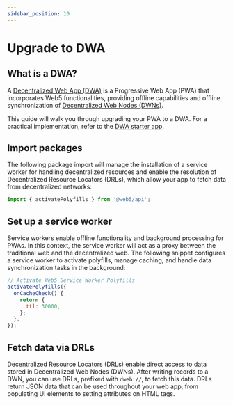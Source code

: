 ```yaml
---
sidebar_position: 10
---
```



# Upgrade to DWA

## What is a DWA?

A [Decentralized Web App (DWA)](/blog/dwas-vs-pwas) is a Progressive Web App (PWA) that incorporates Web5 functionalities, providing offline capabilities and offline synchronization of [Decentralized Web Nodes (DWNs)](/docs/web5/learn/decentralized-web-nodes/). 

This guide will walk you through upgrading your PWA to a DWA. For a practical implementation, refer to the [DWA starter app](https://github.com/TBD54566975/dwa-starter).

## Import packages

The following package import will manage the installation of a service worker for handling decentralized resources and enable the resolution of Decentralized Resource Locators (DRLs), which allow your app to fetch data from decentralized networks:

```js
import { activatePolyfills } from '@web5/api';
```

## Set up a service worker
Service workers enable offline functionality and background processing for PWAs. In this context, the service worker will act as a proxy between the traditional web and the decentralized web.
The following snippet configures a service worker to activate polyfills, manage caching, and handle data synchronization tasks in the background:

```js
// Activate Web5 Service Worker Polyfills
activatePolyfills({
  onCacheCheck() {
    return {
      ttl: 30000,
    };
  },
});
```

## Fetch data via DRLs

Decentralized Resource Locators (DRLs) enable direct access to data stored in Decentralized Web Nodes (DWNs). After writing records to a DWN, you can use DRLs, prefixed with `dweb://`, to fetch this data. DRLs return JSON data that can be used throughout your web app, from populating UI elements to setting attributes on HTML tags.

<CodeSnippet snippetName="drlFetchReadRecord"/>
